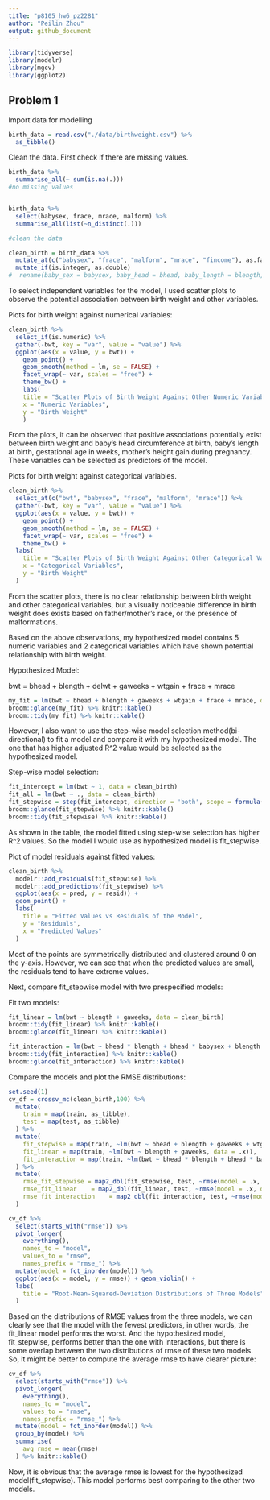 ```yaml
---
title: "p8105_hw6_pz2281"
author: "Peilin Zhou"
output: github_document
---
```


```r
library(tidyverse)
library(modelr)
library(mgcv)
library(ggplot2)
```

## Problem 1

Import data for modelling

```r
birth_data = read.csv("./data/birthweight.csv") %>%
  as_tibble()
```

Clean the data. First check if there are missing values.

```r
birth_data %>% 
  summarise_all(~ sum(is.na(.)))
#no missing values


birth_data %>% 
  select(babysex, frace, mrace, malform) %>% 
  summarise_all(list(~n_distinct(.)))

#clean the data

clean_birth = birth_data %>% 
  mutate_at(c("babysex", "frace", "malform", "mrace", "fincome"), as.factor) %>% 
  mutate_if(is.integer, as.double) 
#  rename(baby_sex = babysex, baby_head = bhead, baby_length = blength, baby_weight = bweight, m_del)

```

To select independent variables for the model, I used scatter plots to observe the potential association between birth weight and other variables.

Plots for birth weight against numerical variables:
```r
clean_birth %>%
  select_if(is.numeric) %>% 
  gather(-bwt, key = "var", value = "value") %>% 
  ggplot(aes(x = value, y = bwt)) +
    geom_point() +
    geom_smooth(method = lm, se = FALSE) +
    facet_wrap(~ var, scales = "free") +
    theme_bw() +
    labs(
    title = "Scatter Plots of Birth Weight Against Other Numeric Variables",
    x = "Numeric Variables",
    y = "Birth Weight"
    )
```

From the plots, it can be observed that positive associations potentially exist  between birth weight and baby’s head circumference at birth, baby’s length at birth, gestational age in weeks, mother’s height gain during pregnancy. These variables can be selected as predictors of the model.

Plots for birth weight against categorical variables.

```r
clean_birth %>%
  select_at(c("bwt", "babysex", "frace", "malform", "mrace")) %>% 
  gather(-bwt, key = "var", value = "value") %>% 
  ggplot(aes(x = value, y = bwt)) +
    geom_point() +
    geom_smooth(method = lm, se = FALSE) +
    facet_wrap(~ var, scales = "free") +
    theme_bw() +
  labs(
    title = "Scatter Plots of Birth Weight Against Other Categorical Variables",
    x = "Categorical Variables",
    y = "Birth Weight"
  )
```

From the scatter plots, there is no clear relationship between birth weight and other categorical variables, but a visually noticeable difference in birth weight does exists based on father/mother's race, or the presence of malformations.

Based on the above observations, my hypothesized model contains 5 numeric variables and 2 categorical variables which have shown potential relationship with birth weight.

Hypothesized Model:

bwt = bhead + blength + delwt + gaweeks + wtgain + frace + mrace

```r
my_fit = lm(bwt ~ bhead + blength + gaweeks + wtgain + frace + mrace, data = clean_birth)
broom::glance(my_fit) %>% knitr::kable()
broom::tidy(my_fit) %>% knitr::kable()
```

However, I also want to use the step-wise model selection method(bi-directional) to fit a model and compare it with my hypothesized model. The one that has higher adjusted R^2 value would be selected as the hypothesized model.

Step-wise model selection:
```r
fit_intercept = lm(bwt ~ 1, data = clean_birth)
fit_all = lm(bwt ~ ., data = clean_birth)
fit_stepwise = step(fit_intercept, direction = 'both', scope = formula(fit_all), trace = 0)
broom::glance(fit_stepwise) %>% knitr::kable()
broom::tidy(fit_stepwise) %>% knitr::kable()
```

As shown in the table, the model fitted using step-wise selection has higher R^2 values. So the model I would use as hypothesized model is fit_stepwise.

Plot of model residuals against fitted values:
```r
clean_birth %>% 
  modelr::add_residuals(fit_stepwise) %>% 
  modelr::add_predictions(fit_stepwise) %>% 
  ggplot(aes(x = pred, y = resid)) +
  geom_point() +
  labs(
    title = "Fitted Values vs Residuals of the Model",
    y = "Residuals",
    x = "Predicted Values"
  )
```

Most of the points are symmetrically distributed and clustered around 0 on the y-axis. However, we can see that when the predicted values are small, the residuals tend to have extreme values.

Next, compare fit_stepwise model with two prespecified models:

Fit two models:

```r
fit_linear = lm(bwt ~ blength + gaweeks, data = clean_birth)
broom::tidy(fit_linear) %>% knitr::kable()
broom::glance(fit_linear) %>% knitr::kable()

fit_interaction = lm(bwt ~ bhead * blength + bhead * babysex + blength * babysex + bhead * babysex * blength, data = clean_birth)
broom::tidy(fit_interaction) %>% knitr::kable()
broom::glance(fit_interaction) %>% knitr::kable()
```

Compare the models and plot the RMSE distributions:
```r
set.seed(1)
cv_df = crossv_mc(clean_birth,100) %>% 
  mutate(
    train = map(train, as_tibble),
    test = map(test, as_tibble)
  ) %>% 
  mutate(
    fit_stepwise = map(train, ~lm(bwt ~ bhead + blength + gaweeks + wtgain + frace + mrace, data = .x)),
    fit_linear = map(train, ~lm(bwt ~ blength + gaweeks, data = .x)),
    fit_interaction = map(train, ~lm(bwt ~ bhead * blength + bhead * babysex + blength * babysex + bhead * babysex * blength, data = .x))
  ) %>% 
  mutate(
    rmse_fit_stepwise = map2_dbl(fit_stepwise, test, ~rmse(model = .x, data = .y)),
    rmse_fit_linear    = map2_dbl(fit_linear, test, ~rmse(model = .x, data = .y)),
    rmse_fit_interaction    = map2_dbl(fit_interaction, test, ~rmse(model = .x, data = .y)),
  )

cv_df %>% 
  select(starts_with("rmse")) %>% 
  pivot_longer(
    everything(),
    names_to = "model", 
    values_to = "rmse",
    names_prefix = "rmse_") %>% 
  mutate(model = fct_inorder(model)) %>% 
  ggplot(aes(x = model, y = rmse)) + geom_violin() +
  labs(
    title = "Root-Mean-Squared-Deviation Distributions of Three Models"
  )
```

Based on the distributions of RMSE values from the three models, we can clearly see that the model with the fewest predictors, in other words, the fit_linear model performs the worst. And the hypothesized model, fit_stepwise, performs better than the one with interactions, but there is some overlap between the two distributions of rmse of these two models. So, it might be better to compute the average rmse to have clearer picture:

```r
cv_df %>% 
  select(starts_with("rmse")) %>% 
  pivot_longer(
    everything(),
    names_to = "model", 
    values_to = "rmse",
    names_prefix = "rmse_") %>% 
  mutate(model = fct_inorder(model)) %>% 
  group_by(model) %>% 
  summarise(
    avg_rmse = mean(rmse)
  ) %>% knitr::kable()
```

Now, it is obvious that the average rmse is lowest for the hypothesized model(fit_stepwise). This model performs best comparing to the other two models.


